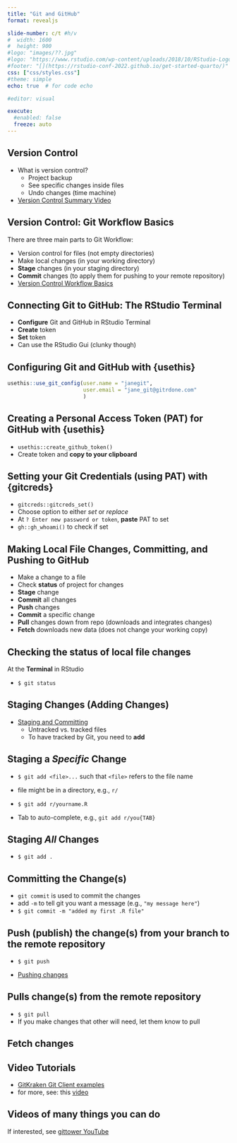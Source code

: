 ```yaml
---
title: "Git and GitHub"
format: revealjs

slide-number: c/t #h/v
#  width: 1600
#  height: 900
#logo: "images/??.jpg"
#logo: "https://www.rstudio.com/wp-content/uploads/2018/10/RStudio-Logo-Flat.png"
#footer: "[](https://rstudio-conf-2022.github.io/get-started-quarto/)"
css: ["css/styles.css"]
#theme: simple
echo: true  # for code echo

#editor: visual

execute:
  #enabled: false
  freeze: auto
---
```



## **Version Control**

::: {.incremental}
* What is version control? 
  * Project backup
  * See specific changes inside files
  * Undo changes (time machine)
  
* [Version Control Summary Video](https://www.youtube.com/watch?v=M-O8ZNW9icQ)
:::

## **Version Control: Git Workflow Basics**

There are three main parts to Git Workflow:

::: {.incremental}
- Version control for files (not empty directories)
- Make local changes (in your working directory) 
- **Stage** changes (in your staging directory) 
- **Commit** changes (to apply them for pushing to your remote repository)
- [Version Control Workflow Basics](https://www.youtube.com/watch?v=e8PGuOyZ3YU)
:::

## **Connecting Git to GitHub: The RStudio Terminal**

::: {.incremental}
- **Configure** Git and GitHub in RStudio Terminal
- **Create** token
- **Set** token
- Can use the RStudio Gui (clunky though)
:::


## **Configuring Git and GitHub with {usethis}**

```r
usethis::use_git_config(user.name = "janegit", 
                        user.email = "jane_git@gitrdone.com"
                        )
```


## **Creating a Personal Access Token (PAT) for GitHub with {usethis}**

::: {.incremental} 
- `usethis::create_github_token()`
- Create token and **copy to your clipboard**
:::

## **Setting your Git Credentials (using PAT) with {gitcreds}**

::: {.incremental}
- `gitcreds::gitcreds_set()`
- Choose option to either *set* or *replace* 
- At `? Enter new password or token`, **paste** PAT to set
- `gh::gh_whoami()` to check if set
:::

## **Making Local File Changes, Committing, and Pushing to GitHub**

::: {.incremental}
- Make a change to a file
- Check **status** of project for changes
- **Stage** change
- **Commit** all changes
- **Push** changes
- **Commit** a specific change
- **Pull** changes down from repo (downloads and integrates changes)
- **Fetch** downloads new data (does not change your working copy)
:::


## **Checking the status of local file changes**

At the **Terminal** in RStudio

- `$ git status`

## **Staging Changes (Adding Changes)**

::: {.incremental}
* [Staging and Committing](https://www.youtube.com/watch?v=7exFDGHgQcw)
  * Untracked vs. tracked files 
  * To have tracked by Git, you need to **add**
:::

## **Staging a *Specific* Change**

::: {.incremental}
* `$ git add <file>...` such that `<file>` refers to the file name

* file might be in a directory, e.g., `r/`

* `$ git add r/yourname.R`

* Tab to auto-complete, e.g., `git add r/you{TAB}`
:::


## **Staging *All* Changes**


* `$ git add .`


## **Committing the Change(s)** 

::: {.incremental}
-  `git commit` is used to commit the changes
- add `-m` to tell git you want a message (e.g., `"my message here"`)  
- `$ git commit -m "added my first .R file"`
:::

## **Push (publish) the change(s) from your branch to the remote repository**

::: {.incremental}
- `$ git push`

- [Pushing changes](https://www.youtube.com/watch?v=lqw7ipXmc-4)
:::

## **Pulls change(s) from the remote repository**

::: {.incremental}
- `$ git pull`
- If you make changes that other will need, let them know to pull
:::

## **Fetch changes**


## **Video Tutorials**

::: {.incremental}
- [GitKraken Git Client examples](https://www.gitkraken.com/learn/git)
- for more, see: this [video](https://www.youtube.com/watch?v=A4rIs-6c98s)
:::

## **Videos of many things you can do**

If interested, see [gittower YouTube](https://www.youtube.com/@gittower)
